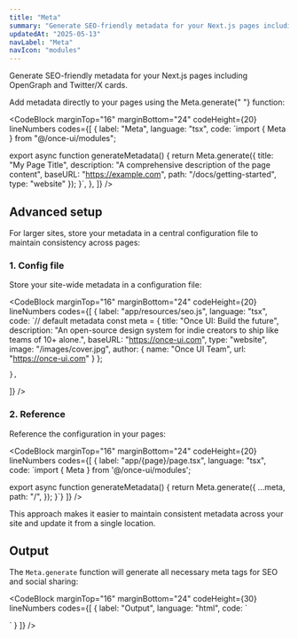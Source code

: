 ```yaml
---
title: "Meta"
summary: "Generate SEO-friendly metadata for your Next.js pages including OpenGraph and Twitter/X cards."
updatedAt: "2025-05-13"
navLabel: "Meta"
navIcon: "modules"
---
```


Generate SEO-friendly metadata for your Next.js pages including OpenGraph and Twitter/X cards.

Add metadata directly to your pages using the <InlineCode>Meta.generate</InlineCode>{" "}
function:

<CodeBlock
  marginTop="16"
  marginBottom="24"
  codeHeight={20}
  lineNumbers
  codes={[
    {
      label: "Meta",
      language: "tsx",
      code:
`import { Meta } from "@/once-ui/modules";

export async function generateMetadata() {
    return Meta.generate({
      title: "My Page Title",
      description: "A comprehensive description of the page content",
      baseURL: "https://example.com",
      path: "/docs/getting-started",
      type: "website"
    });
}`,
    },
  ]}
/>

## Advanced setup

For larger sites, store your metadata in a central configuration file to maintain
consistency across pages:

### 1. Config file

Store your site-wide metadata in a configuration file:

<CodeBlock
  marginTop="16"
  marginBottom="24"
  codeHeight={20}
  lineNumbers
  codes={[
    {
      label: "app/resources/seo.js",
      language: "tsx",
      code:
`// default metadata
const meta = {
    title: "Once UI: Build the future",
    description: "An open-source design system for indie creators to ship like teams of 10+ alone.",
    baseURL: "https://once-ui.com",
    type: "website",
    image: "/images/cover.jpg",
    author: {
      name: "Once UI Team",
      url: "https://once-ui.com"
    }
};

    },
  ]}
/>

### 2. Reference

Reference the configuration in your pages:

<CodeBlock
  marginTop="16"
  marginBottom="24"
  codeHeight={20}
  lineNumbers
  codes={[
    {
      label: "app/{page}/page.tsx",
      language: "tsx",
      code:
`import { Meta } from '@/once-ui/modules';

export async function generateMetadata() {
    return Meta.generate({
      ...meta,
      path: "/",
    });
}`}
  ]}
/>

This approach makes it easier to maintain consistent metadata across your site and
update it from a single location.

## Output

The `Meta.generate` function will generate all necessary meta tags for SEO and social sharing:

<CodeBlock
  marginTop="16"
  marginBottom="24"
  codeHeight={30}
  lineNumbers
  codes={[
    {
      label: "Output",
      language: "html",
      code:
`<title>Once UI: Build the future</title>
<meta name="description" content="An open-source design system for indie creators to ship like teams of 10+ alone.">

<meta property="og:title" content="Once UI: Build the future">
<meta property="og:description" content="An open-source design system for indie creators to ship like teams of 10+ alone.">
<meta property="og:type" content="website">
<meta property="og:url" content="https://once-ui.com">
<meta property="og:image" content="https://once-ui.com/images/cover.jpg">

<meta name="twitter:card" content="summary_large_image">
<meta name="twitter:title" content="Once UI: Build the future">
<meta name="twitter:description" content="An open-source design system for indie creators to ship like teams of 10+ alone.">
<meta name="twitter:image" content="https://once-ui.com/images/cover.jpg">`
    }
  ]}
/>
